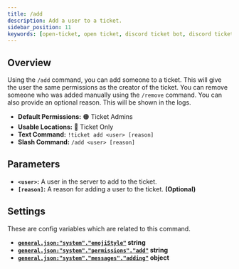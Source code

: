 ```yaml
---
title: /add
description: Add a user to a ticket.
sidebar_position: 11
keywords: [open-ticket, open ticket, discord ticket bot, discord ticket bot, reference, command]
---
```

<head>
    <link rel="apple-touch-icon" href="/img/logo_vertical.png"/>
</head>

<FlexHorizontal>
    <ScaleImage src="/img/docs-v4/commands/ticket-add.png" alt="Example of the /add command." size="50%"></ScaleImage>
</FlexHorizontal>

## Overview
Using the `/add` command, you can add someone to a ticket. This will give the user the same permissions as the creator of the ticket.
You can remove someone who was added manually using the `/remove` command.
You can also provide an optional reason. This will be shown in the logs.

- **Default Permissions:** 🟠 Ticket Admins
- **Usable Locations:** 🔴 Ticket Only
- **Text Command:** `!ticket add <user> [reason]`
- **Slash Command:** `/add <user> [reason]`

## Parameters
- **`<user>`:** A user in the server to add to the ticket.
- **`[reason]`:** A reason for adding a user to the ticket. **<C color="green">(Optional)</C>**

## Settings
These are config variables which are related to this command.
- **[`general.json:"system"."emojiStyle"`](../config/general.mdx#system-emoji-style) <M color="blue">string</M>**
- **[`general.json:"system"."permissions"."add"`](../config/general.mdx#system-permissions) <M color="blue">string</M>**
- **[`general.json:"system"."messages"."adding"`](../config/general.mdx#system-messages) <M color="cyan">object</M>**